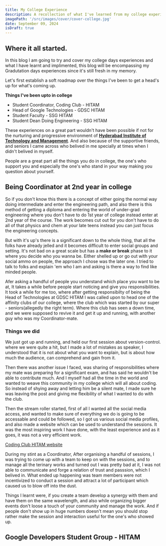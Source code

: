 ```yaml
---
title: My College Experience
description: A recollection of what I've learned from my college experience.
imagePath: '/src/images/cover/cover-college.jpg'
date: September 09, 2024
isDraft: true
---
```


## Where it all started.

In this blog I am going to try and cover my college days experiences and what I have learnt and implimented, this blog will be encompassing my Gradutation days experiences since it's still fresh in my memory.

Let's first establish a soft roadmap over the things I've been to get a head's up for what's coming up.

**Things I've been upto in college**

* Student Coordinator, Coding Club - HITAM
* Head of Google Technologies - GDSC HITAM
* Student Faculty - SSG HITAM
* Student Dean Doing Engineering - SSG HITAM

These experiences on a great part wouldn't have been possible if not for the nurturing and progressive environment of **[Hyderabad Institute of Technology and Management](https://www.linkedin.com/school/hitamhyderabad/posts/?feedView=all)**. And also because of the supportive friends, and seniors I came across who belived in me specially at times when I didn't belived in myself.

People are a great part all the things you do in college, the one's who support you and especially the one's who stand in your way making you question about yourself.

## Being Coordinator at 2nd year in college

So if you don't know this there is a concept of either going the normal way doing intermediate and enter the engineering path, and also there is this method of getting a diploma and entering the world of under-grad engineering where you don't have to do 1st year of college instead enter at 2nd year of the course. The work becomes cut out for you don't have to do all of that physics and chem at your late teens instead you can just focus the engineering concepts.

But with it's up's there is a significant down to the whole thing, that all the folks have already jelled and it becomes difficult to enter social groups and setting. It's not bad on a great scale but has a **make or break** phase to it where you decide who you wanna be. Either shelled up or go out with your social ammo on people, the approach I chose was the later one. I tried to talk to folks and explain 'em who I am and asking is there a way to find like minded people.

Afer asking a handful of people you understand which place you want to be at, It takes a while before people start noticing and give you responsibilities. It took a while for me too, where after getting responsibilty of being the Head of Technologies at GDSC HITAM I was called upon to head one of the affinity clubs of our college, where the club which was started by our super - seniors(allegedly the right term). Where this club has seen a down time, and we were supposed to revive it and get it up and running, with another guy who was my Coordinator-mate.

### Things we did

We just got up and running, and held our first session about version-control. where we were quite a hit, but I made a lot of mistakes as speaker, I understood that it is not about what you want to explain, but is about how much the audience, can comprehend and gain from it.

Then there was another issue I faced, was sharing of responsibilities where my mate was preparing for a significant exam, and has said he wouldn't be able to contribute much. And I myself had all the time in the world and wanted to weave this community in my college which will all about coding. So instead of shying away and letting him be a silent mate, I made sure he was leaving the post and giving me flexibility of what I wanted to do with the club.

Then the stream roller started, first of all I wanted all the social media access, and wanted to make sure of everything we do is going to be accessable and could be followed, so I got us various social media profiles, and also made a website which can be used to understand the sessions. It was the most inspiring work I have done, with the least experience and as it goes, it was not a very efficient work.

[Coding Club HITAM website](https://coding-hitam.github.io/)

During my stint as a Coordinator, After organising a handful of sessions, I was trying to come up  with a team to keep on with the sessions, and to manage all the terinary works and turned out I was pretty bad at it, I was not able to communicate and forge a relation of trust and passsion, which I belived in. What ended up happening was team members were not incentivized to conduct a session and attract a lot of participant which caused us to blow off into the dust.

Things I learnt were, if you create a team develop a synergy with them and have them on the same wavelength, and also while organizing bigger events don't loose a touch of your community and manage the work. And if people don't show up in huge numbers doesn't mean you should stop rather make the session and interaction useful for the one's who showed up.

## Google Developers Student Group - HITAM

